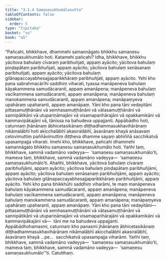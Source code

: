 ```yaml
---
title: "3.1.4 Samaṇasukhumālasutta"
tableOfContents: false
sidebar:
  order: 5
type: "tipitaka"
basket: "su"
book: "a5"
---
```



<DynamicBreadcrumb />

<Division number="104" book="a5" bookNo="16" page="115">

<Paragraph number="634" book="a5">
“Pañcahi, bhikkhave, dhammehi samannāgato bhikkhu samaṇesu samaṇasukhumālo hoti.
</Paragraph>

<Paragraph number="635" book="a5">
Katamehi pañcahi? Idha, bhikkhave, bhikkhu yācitova bahulaṃ cīvaraṃ paribhuñjati, appaṃ ayācito; yācitova bahulaṃ piṇḍapātaṃ paribhuñjati, appaṃ ayācito; yācitova bahulaṃ senāsanaṃ paribhuñjati, appaṃ ayācito; yācitova bahulaṃ gilānapaccayabhesajjaparikkhāraṃ paribhuñjati, appaṃ ayācito. Yehi kho pana sabrahmacārīhi saddhiṃ viharati, tyassa manāpeneva bahulaṃ kāyakammena samudācaranti, appaṃ amanāpena; manāpeneva bahulaṃ vacīkammena samudācaranti, appaṃ amanāpena; manāpeneva bahulaṃ manokammena samudācaranti, appaṃ amanāpena; manāpaṃyeva upahāraṃ upaharanti, appaṃ amanāpaṃ. Yāni kho pana tāni vedayitāni pittasamuṭṭhānāni vā semhasamuṭṭhānāni vā vātasamuṭṭhānāni vā sannipātikāni vā utupariṇāmajāni vā visamaparihārajāni vā opakkamikāni vā kammavipākajāni vā, tānissa na bahudeva uppajjanti. Appābādho hoti, catunnaṃ jhānānaṃ ābhicetasikānaṃ diṭṭhadhammasukhavihārānaṃ nikāmalābhī hoti akicchalābhī akasiralābhī, āsavānaṃ khayā anāsavaṃ cetovimuttiṃ paññāvimuttiṃ diṭṭheva dhamme sayaṃ abhiññā sacchikatvā upasampajja viharati. Imehi kho, bhikkhave, pañcahi dhammehi samannāgato bhikkhu samaṇesu samaṇasukhumālo hoti.
</Paragraph>

<Paragraph number="636" book="a5">
Yañhi taṃ, bhikkhave, sammā vadamāno vadeyya—  ‘samaṇesu samaṇasukhumālo’ti, mameva taṃ, bhikkhave, sammā vadamāno vadeyya—  ‘samaṇesu samaṇasukhumālo’ti. Ahañhi, bhikkhave, yācitova bahulaṃ cīvaraṃ paribhuñjāmi, appaṃ ayācito; yācitova bahulaṃ piṇḍapātaṃ paribhuñjāmi, appaṃ ayācito; yācitova bahulaṃ senāsanaṃ paribhuñjāmi, appaṃ ayācito; yācitova bahulaṃ gilānapaccayabhesajjaparikkhāraṃ paribhuñjāmi, appaṃ ayācito. Yehi kho pana bhikkhūhi saddhiṃ viharāmi, te maṃ manāpeneva bahulaṃ kāyakammena samudācaranti, appaṃ amanāpena; manāpeneva bahulaṃ vacīkammena samudācaranti, appaṃ amanāpena; manāpeneva bahulaṃ manokammena samudācaranti, appaṃ amanāpena; manāpaṃyeva upahāraṃ upaharanti, appaṃ amanāpaṃ. Yāni kho pana tāni vedayitāni—  pittasamuṭṭhānāni vā semhasamuṭṭhānāni vā vātasamuṭṭhānāni vā sannipātikāni vā utupariṇāmajāni vā visamaparihārajāni vā opakkamikāni vā kammavipākajāni vā—  tāni me na bahudeva uppajjanti. Appābādhohamasmi, catunnaṃ kho panasmi jhānānaṃ ābhicetasikānaṃ diṭṭhadhammasukhavihārānaṃ nikāmalābhī akicchalābhī akasiralābhī, āsavānaṃ khayā …pe…  sacchikatvā upasampajja viharāmi.
</Paragraph>

<Paragraph number="637" book="a5">
Yañhi taṃ, bhikkhave, sammā vadamāno vadeyya—  ‘samaṇesu samaṇasukhumālo’ti, mameva taṃ, bhikkhave, sammā vadamāno vadeyya—  ‘samaṇesu samaṇasukhumālo’”ti.

</Paragraph>
</Division>

<Paragraph number="638" type="center" book="a5">
Catutthaṃ.
</Paragraph>